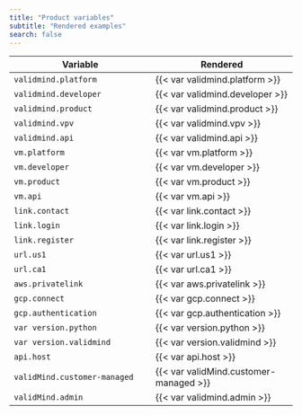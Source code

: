 ```yaml
---
title: "Product variables"
subtitle: "Rendered examples"
search: false
---
```


| Variable | Rendered |
|---|---|
| `validmind.platform` | {{< var validmind.platform >}} |
| `validmind.developer` | {{< var validmind.developer >}} |
| `validmind.product` | {{< var validmind.product >}}|
| `validmind.vpv` | {{< var validmind.vpv >}} |
| `validmind.api` | {{< var validmind.api >}} |
| `vm.platform` | {{< var vm.platform >}} |
| `vm.developer` | {{< var vm.developer >}} |
| `vm.product` | {{< var vm.product >}} |
| `vm.api` | {{< var vm.api >}} |
| `link.contact` | {{< var link.contact >}} |
| `link.login` | {{< var link.login >}} |
| `link.register` | {{< var link.register >}} |
| `url.us1` | {{< var url.us1 >}} |
| `url.ca1` | {{< var url.ca1 >}} |
| `aws.privatelink` | {{< var aws.privatelink >}} |
| `gcp.connect` | {{< var gcp.connect >}} |
| `gcp.authentication` | {{< var gcp.authentication >}} |
| `var version.python` | {{< var version.python >}} |
| `var version.validmind` | {{< var version.validmind >}} |
| `api.host` | {{< var api.host >}} |
| `validMind.customer-managed` | {{< var validMind.customer-managed >}} |
| `validMind.admin` | {{< var validmind.admin >}} |
